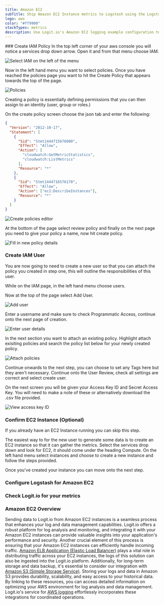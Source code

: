 ```yaml
---
title: Amazon EC2
subTitle: Ship Amazon EC2 Instance metrics to Logstash using the Logstash Cloudwatch plugin
logo: aws
color: "#ff9900"
stackTypes: metrics
description: Use Logit.io's Amazon EC2 logging example configuration to easily forward and send your metrics to Logstash and Elasticsearch.
---
```


<Steps>
  ### Create IAM Policy
  In the top left corner of your aws console you will notice a services drop down arrow. Open it and from that menu choose IAM.

  ![Select IAM on the left of the menu](@/images/integrations/aws-cloudwatch/aws-cloudwatch-1.png)

  Now in the left hand menu you want to select policies. Once you have reached the policies page you want to hit the Create Policy that appears towards the top of the page. 

  ![Policies](@/images/integrations/aws-cloudwatch/aws-cloudwatch-8.png)

  Creating a policy is essentially defining permissions that you can then assign to an identity (user, group or roles.)

  On the create policy screen choose the json tab and enter the following:

  ```json copy showLineNumbers
  {
    "Version": "2012-10-17",
    "Statement": [
      {
        "Sid": "Stmt1444715676000",
        "Effect": "Allow",
        "Action": [
          "cloudwatch:GetMetricStatistics",
          "cloudwatch:ListMetrics"
        ],
        "Resource": "*"
      },
      {
        "Sid": "Stmt1444716576170",
        "Effect": "Allow",
        "Action": ["ec2:DescribeInstances"],
        "Resource": "*"
      }
    ]
  }
  ```

  ![Create policies editor](@/images/integrations/aws-cloudwatch/aws-cloudwatch-3.png)

  At the bottom of the page select review policy and finally on the next page you need to give your policy a name, now hit create policy.

  ![Fill in new policy details](@/images/integrations/aws-cloudwatch/aws-cloudwatch-4.png)

  ### Create IAM User

  You are now going to need to create a new user so that you can attach the policy you 
  created in step one, this will outline the responsibilities of this user. 

  While on the IAM page, in the left hand menu choose users.

  Now at the top of the page select Add User.

  ![Add user](@/images/integrations/aws-cloudwatch/aws-cloudwatch-2.png)

  Enter a username and make sure to check Programmatic Access, continue onto the next page of creation.

  ![Enter user details](@/images/integrations/aws-cloudwatch/aws-cloudwatch-5.png)

  In the next section you want to attach an existing policy. Highlight attach exisiting policies and 
  search the policy list below for your newly created policy.

  ![Attach policies](@/images/integrations/aws-cloudwatch/aws-cloudwatch-6.png)

  Continue onwards to the next step, you can choose to set any Tags here but they aren't necessary. 
  Continue onto the User Review, check all settings are correct and select create user.

  On the next screen you will be given your Access Key ID and Secret Access Key. 
  You will need to make a note of these or alternatively download the .csv file provided.

  ![View access key ID](@/images/integrations/aws-cloudwatch/aws-cloudwatch-7.png)

  ### Confirm EC2 Instance (Optional)

  If you already have an EC2 Instance running you can skip this step.

  The easiest way to for the new user to generate some data is to create an EC2 instance so that it can gather the metrics. 
  Select the services drop down and look for EC2, it should come under the heading Compute. 
  On the left hand menu select instances and choose to create a new instance and follow the steps provided.

  Once you've created your instance you can move onto the next step.

  ### Configure Logstash for Amazon EC2

  <AddS3Input type="aws_ec2" utmMedium="metrics" utmCampaign="awsec2" />

  ### Check Logit.io for your metrics

  <LaunchStack source="ec2_metrics" utmMedium="metrics" utmCampaign="awsec2" />

</Steps>

### Amazon EC2 Overview

Sending data to Logit.io from Amazon EC2 instances is a seamless process that enhances 
your log and data management capabilities. Logit.io offers a robust platform for log 
analysis and monitoring, and integrating it with your Amazon EC2 instances can provide 
valuable insights into your application's performance and security. Another crucial element 
of this process is ensuring that your Amazon EC2 instances can efficiently handle incoming 
traffic. [Amazon ELB Application (Elastic Load Balancer)](/integrations/logs/aws/elb-application) 
plays a vital role in distributing traffic across your EC2 instances, the logs of 
this solution can also be ingested into the Logit.io platform. Additionally, for 
long-term storage and data backup, it's essential to consider our integration with 
[Amazon S3 (Simple Storage Service)](/integrations/logs/aws/s3). Storing your logs and data 
in Amazon S3 provides durability, scalability, and easy access to your historical 
data. By linking to these resources, you can access detailed information on optimizing 
your AWS environment for log analysis and data management. Logit.io's service for 
[AWS logging](https://logit.io/solutions/aws-logging/) effortlessly incorporates 
these integrations for coordinated operations.